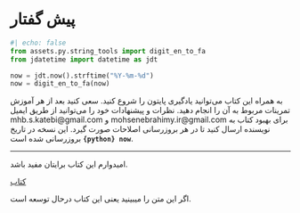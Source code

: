 # پیش گفتار {-}

```python
#| echo: false
from assets.py.string_tools import digit_en_to_fa
from jdatetime import datetime as jdt

now = jdt.now().strftime("%Y-%m-%d")
now = digit_en_to_fa(now)
```


به همراه این کتاب می‌توانید یادگیری پایتون را شروع کنید.
سعی کنید بعد از هر آموزش تمرینات مربوط به آن را انجام دهید.
نظرات و پیشنهادات خود را می‌توانید از طریق ایمیل
mhb.s.katebi@gmail.com
و
mohsenebrahimy.ir@gmail.com
برای بهبود کتاب به نویسنده ارسال کنید
تا در هر بروزرسانی اصلاحات صورت گیرد.
این نسخه در تاریخ
[**`{python} now`**]{dir="ltr"}
بروزرسانی شده است.

***

امیدوارم این کتاب برایتان مفید باشد.


[کتاب](https://mohsenebrahimyir.github.io/base-python/)

::: {.callout-warning}
اگر این متن را میبینید یعنی این کتاب درحال توسعه است.
::::::
